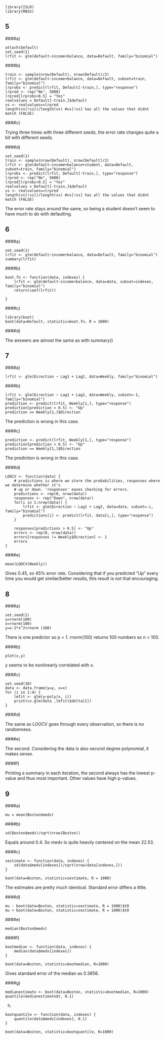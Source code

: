 ```
library(ISLR)
library(MASS)
```

5
---

####a)
```
attach(Default)
set.seed(1)
lrfit <- glm(default~income+balance, data=Default, family="binomial")
```

####b)
```
train <- sample(nrow(Default), nrow(Default)/2)
lrfit <- glm(default~income+balance, data=Default, subset=train, family="binomial")
lrprobs <- predict(lrfit, Default[-train,], type="response")
lrpred <- rep("No", 5000)
lrpred[lrprobs>0.5] = "Yes"
realvalues = Default[-train,]$default
vs <- realvalues==lrpred
length(vs[!vs])/length(vs) #vs[!vs] has all the values that didnt match (FALSE)
```

####c)

Trying three times with three different seeds, the error rate changes quite a bit with different seeds.

####d)

```
set.seed(1)
train <- sample(nrow(Default), nrow(Default)/2)
lrfit <- glm(default~income+balance+student, data=Default, subset=train, family="binomial")
lrprobs <- predict(lrfit, Default[-train,], type="response")
lrpred <- rep("No", 5000)
lrpred[lrprobs>0.5] = "Yes"
realvalues = Default[-train,]$default
vs <- realvalues==lrpred
length(vs[!vs])/length(vs) #vs[!vs] has all the values that didnt match (FALSE)
```

The error rate stays around the same, so being a student doesn't seem to have much to do with defaulting.

6
---

####a)
```
set.seed(1)
lrfit <- glm(default~income+balance, data=Default, family="binomial")
summary(lrfit)
```

####b)

```
boot.fn <- function(data, indexes) {
    lrfit <- glm(default~income+balance, data=data, subset=indexes, family="binomial")
    return(coef(lrfit))
    
}
```

####c)

```
library(boot)
boot(data=Default, statistic=boot.fn, R = 1000)
```

####d)

The answers are almost the same as with summary()

7
---

####a)
```
lrfit <- glm(Direction ~ Lag1 + Lag2, data=Weekly, family="binomial")
```

####b)

```
lrfit <- glm(Direction ~ Lag1 + Lag2, data=Weekly, subset=-1, family="binomial")
prediction <- predict(lrfit, Weekly[1,], type="response")
prediction[prediction > 0.5] <- "Up"
prediction == Weekly[1,]$Direction
```

The prediction is wrong in this case.

####c)

```
prediction <- predict(lrfit, Weekly[1,], type="response")
prediction[prediction > 0.5] <- "Up"
prediction == Weekly[1,]$Direction
```

The prediction is wrong in this case.

####d)

```
LOOCV <- function(data) {
    # predictions is where we store the probabilities, responses where we determine whether it's
    # up or down. 'responses' eases checking for errors.
    predictions <- rep(0, nrow(data))
    responses <- rep("Down", nrow(data))
    for(i in 1:nrow(data)) {
        lrfit <- glm(Direction ~ Lag1 + Lag2, data=data, subset=-i, family="binomial")
        predictions[i] <- predict(lrfit, data[i,], type="response")
    }
    
    responses[predictions > 0.5] <- "Up"
    errors <- rep(0, nrow(data))
    errors[responses != Weekly$Direction] <- 1
    errors
}
```

####e)

```
mean(LOOCV(Weekly))
```

Gives 0.45, so 45% error rate. Considering that if you predicted "Up" every time you would get similar/better results, this result is not that encouraging.

8
---

####a)
```
set.seed(1)
y=rnorm(100)
x=rnorm(100)
y=x-2*x^2+rnorm (100)
```

There is one predictor so p = 1. rnorm(100) returns 100 numbers so n = 100.

####b)

```
plot(x,y)
```

y seems to be nonlinearly correlated with x.

####c)

```
set.seed(10)
data <- data.frame(y=y, x=x)
for (i in 1:4) {
    lmfit <- glm(y~poly(x, i))
    print(cv.glm(data ,lmfit)$delta[1])
}

```

####d)

The same as LOOCV goes through every observation, so there is no randomness.

####e)

The second. Considering the data is also second degree polynomial, it makes sense.

####f)

Printing a summary in each iteration, the second always has the lowest p-value and thus most important. Other values have high p-values.

9
---

####a)

```
mu = mean(Boston$medv)
```

####b)

```
sd(Boston$medv)/sqrt(nrow(Boston))
```

Equals around 0.4. So medv is quite heavily centered on the mean 22.53.

####c)

```
sestimate <- function(data, indexes) {
    sd(data$medv[indexes])/sqrt(nrow(data[indexes,]))
}

boot(data=Boston, statistic=sestimate, R = 1000)
```

The estimates are pretty much identical. Standard error differs a little.

####d)

```
mu - boot(data=Boston, statistic=sestimate, R = 1000)$t0
mu + boot(data=Boston, statistic=sestimate, R = 1000)$t0
```

####e)

```
median(Boston$medv)
```

####f)

```
bootmedian <- function(data, indexes) {
    median(data$medv[indexes])
}

boot(data=Boston, statistic=bootmedian, R=1000)
```

Gives standard error of the median as 0.3856.

####g)

```
medianestimate <- boot(data=Boston, statistic=bootmedian, R=1000)
quantile(medianestimate$t, 0.1)
```

h)

```
bootquantile <- function(data, indexes) {
    quantile(data$medv[indexes], 0.1)
}

boot(data=Boston, statistic=bootquantile, R=1000)
```